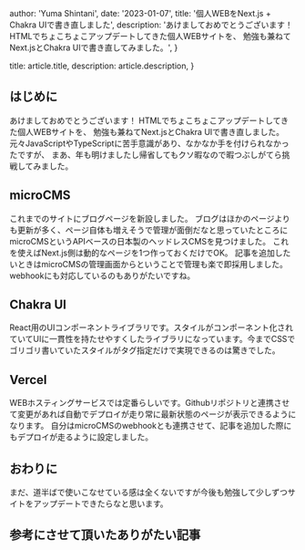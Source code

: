 
  author: 'Yuma Shintani',
  date: '2023-01-07',
  title: '個人WEBをNext.js + Chakra UIで書き直しました',
  description:
    'あけましておめでとうございます！ HTMLでちょこちょこアップデートしてきた個人WEBサイトを、 勉強も兼ねてNext.jsとChakra UIで書き直してみました。',
}

  title: article.title,
  description: article.description,
}


## はじめに

あけましておめでとうございます！
HTMLでちょこちょこアップデートしてきた個人WEBサイトを、
勉強も兼ねてNext.jsとChakra UIで書き直しました。
元々JavaScriptやTypeScriptに苦手意識があり、なかなか手を付けられなかったですが、
まあ、年も明けましたし帰省してもクソ暇なので暇つぶしがてら挑戦してみました。

## microCMS

これまでのサイトにブログページを新設しました。
ブログはほかのページよりも更新が多く、ページ自体も増えそうで管理が面倒だなと思っていたところにmicroCMSというAPIベースの日本製のヘッドレスCMSを見つけました。
これを使えばNext.js側は動的なページを1つ作っておくだけでOK。
記事を追加したいときはmicroCMSの管理画面からということで管理も楽で即採用しました。
webhookにも対応しているのもありがたいですね。

<LinkCard url="https://microcms.io/" />

## Chakra UI

React用のUIコンポーネントライブラリです。スタイルがコンポーネント化されていてUIに一貫性を持たせやすくしたライブラリになっています。今までCSSでゴリゴリ書いていたスタイルがタグ指定だけで実現できるのは驚きでした。

<LinkCard url="https://chakra-ui.com/" />

## Vercel

WEBホスティングサービスでは定番らしいです。Githubリポジトリと連携させて変更があれば自動でデプロイが走り常に最新状態のページが表示できるようになります。
自分はmicroCMSのwebhookとも連携させて、記事を追加した際にもデプロイが走るように設定しました。

<LinkCard url="https://vercel.com/" />

## おわりに

まだ、道半ばで使いこなせている感は全くないですが今後も勉強して少しずつサイトをアップデートできたらなと思います。

## 参考にさせて頂いたありがたい記事

<LinkCard url="https://qlitre-weblog.com/next-microcms-blog-w-chakra-matome" />
<LinkCard url="https://blog.microcms.io/microcms-next-jamstack-blog/" />
